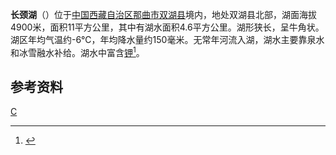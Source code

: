 {{noteTA
|G1=Unit
|1=zh-cn:米; zh-tw:公尺; zh-hk:米;
}}
{{Infobox_lake
|pushpin_map= China Tibet
 |湖泊名稱 =长颈湖
 |湖泊照片 = 
 |湖泊照片標題 = 
 |測深圖 =
 |測深圖標題 =
 |湖泊所在地 = [[中国|中国]][[西藏|西藏]]
 |座標 = {{coord |35|03|N|88|23|E|display=inline,title|scale:500000_type:waterbody_region:CN}}
 |湖泊類別 = [[咸水湖|咸水湖]]
 |流入 =
 |流出 = 
 |集水區面積 =
 |集水區國家 =
 |湖泊長度 =
 |湖泊闊度 =
 |湖泊面積 =4.6平方公里
 |平均深度 = 
 |最深深度 = 
 |水體體積 = 
 |湖水停留時間 =
 |湖岸線長度 =
 |海拔高度 = 4900米
 |湖中島嶼 =
 |湖邊城鎮 =
}}
'''长颈湖'''（{{bo|z=གྲང་ཅན་མཚོ།|w=grang can mtsho|t=Drangchen Tso}}）位于[[中国|中国]][[西藏自治区|西藏自治区]][[那曲市|那曲市]][[双湖县|双湖县]]境内，地处双湖县北部，湖面海拔4900米，面积11平方公里，其中有湖水面积4.6平方公里。湖形狭长，呈牛角状。湖区年均气温约-6℃，年均降水量约150毫米。无常年河流入湖，湖水主要靠泉水和冰雪融水补给。湖水中富含[[钾|钾]]<ref>{{cite book zh |author=王苏民 窦鸿身 |title=中国湖泊志 |format=M |edition=1 |location=北京 |publisher=科学出版社 |date=1998|pages=470|id= ISBN 7-03-006706-1}}</ref>。

==参考资料==
{{reflist}}

[[Category:双湖县湖泊|C]]